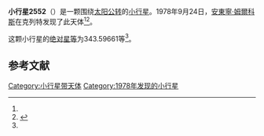 {{Infobox planet
| bgcolour = #FFFFC0
| name = 2552 Remek
| symbol = 
| image = 
| caption = 
| discovery = yes
| discovery_ref = 
| discoverer = [[安東寧·姆爾科斯|安東寧·姆爾科斯]]
| discovery_site = [[克列特|克列特]] 
| discovered = 1978年9月24日
| designations = yes
| mp_name = 
| named_after = 
| alt_names = 1978 SP/ 1975 TV4 / 1975 VZ9
| mp_category = [[主带小行星|主带小行星]]
| orbit_ref = <ref name="a">[http://ssd.jpl.nasa.gov/sbdb.cgi?sstr=2552 2552 Remek] {{Wayback|url=http://ssd.jpl.nasa.gov/sbdb.cgi?sstr=2552 |date=20200820021010 }}，小行星數據庫瀏覽器（JPL Small-Body Database Browser）－[[美国国家航空航天局|美国国家航空航天局]]喷气推进实验室</ref>
| epoch = 2456400.5 (2013年4月18日更新)
| aphelion = {{convert|2.5502278|AU|km|3|abbr=on|lk=out}}
| perihelion = {{convert|1.7431320|AU|km|3|abbr=on}}
| semimajor = {{convert|2.1466799|AU|km|3|abbr=on}}
| eccentricity = 0.187987
| period = 1148.813064 [[日|日]]<br />3.15[[儒略年|儒略年]]
| avg_speed = 
| inclination = 0.90179
| asc_node = 343.52990
| mean_anomaly = 
| arg_peri = 343.59661
| satellites = 
| physical_characteristics = yes
| dimensions = 
| mass = 
| density = 
| surface_grav = 
| escape_velocity = 
| sidereal_day = 
| axial_tilt = 
| pole_ecliptic_lat = 
| pole_ecliptic_lon = 
| albedo = 
| temperatures= 
| temp_name1 = 
| mean_temp_1 = 
| max_temp_1 = 
| temp_name2 = 
| max_temp_2 = 
| spectral_type = 
| abs_magnitude = 343.59661
}}

'''小行星2552'''（{{lang-en|2552 Remek}}）是一颗围绕[[太阳|太阳]][[公转|公转]]的[[小行星|小行星]]。1978年9月24日，[[安東寧·姆爾科斯|安東寧·姆爾科斯]]在克列特发现了此天体<ref name="a" /><ref>{{cite news|title=小行星列表|url=http://cfa-www.harvard.edu/iau/lists/NumberedMPs.txt|accessdate=2013-07-08|newspaper=哈佛大学|archive-date=2008-05-17|archive-url=https://web.archive.org/web/20080517010638/http://cfa-www.harvard.edu/iau/lists/NumberedMPs.txt|dead-url=no}}</ref>。

这颗小行星的[[绝对星等|绝对星等]]为343.59661等<ref name="a" />。

==参考文献==
{{reflist}}
{{Minor Planet Number|[[小行星2551|小行星2551]]|[[小行星2553|小行星2553]]}}

{{小天体}}

[[Category:小行星带天体|Category:小行星带天体]]
[[Category:1978年发现的小行星|Category:1978年发现的小行星]]

{{asteroid-stub}}